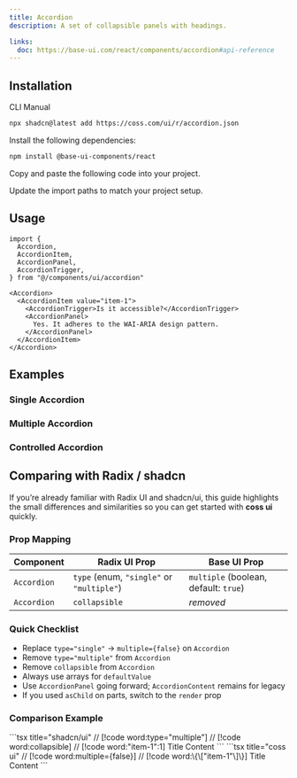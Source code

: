```yaml
---
title: Accordion
description: A set of collapsible panels with headings.

links:
  doc: https://base-ui.com/react/components/accordion#api-reference
---
```


<ComponentPreview
  name="accordion-demo"
  className="[&_.preview>[data-orientation=vertical]]:sm:max-w-[80%] **:[.preview]:min-h-[400px]"
  align="start"
/>

## Installation

<CodeTabs>

<TabsList>
  <TabsTab value="cli">CLI</TabsTab>
  <TabsTab value="manual">Manual</TabsTab>
</TabsList>

<TabsPanel value="cli">

```bash
npx shadcn@latest add https://coss.com/ui/r/accordion.json
```

</TabsPanel>

<TabsPanel value="manual">

<Steps>

<Step>Install the following dependencies:</Step>

```bash
npm install @base-ui-components/react
```

<Step>Copy and paste the following code into your project.</Step>

<ComponentSource name="accordion" title="components/ui/accordion.tsx" />

<Step>Update the import paths to match your project setup.</Step>

</Steps>

</TabsPanel>

</CodeTabs>

## Usage

```tsx
import {
  Accordion,
  AccordionItem,
  AccordionPanel,
  AccordionTrigger,
} from "@/components/ui/accordion"
```

```tsx
<Accordion>
  <AccordionItem value="item-1">
    <AccordionTrigger>Is it accessible?</AccordionTrigger>
    <AccordionPanel>
      Yes. It adheres to the WAI-ARIA design pattern.
    </AccordionPanel>
  </AccordionItem>
</Accordion>
```

## Examples

### Single Accordion

<ComponentPreview
  name="accordion-single"
  className="[&_.preview>[data-orientation=vertical]]:sm:max-w-[80%] **:[.preview]:min-h-[400px]"
  align="start"
/>

### Multiple Accordion

<ComponentPreview
  name="accordion-multiple"
  className="[&_.preview>[data-orientation=vertical]]:sm:max-w-[80%] **:[.preview]:min-h-[400px]"
  align="start"
/>

### Controlled Accordion

<ComponentPreview
  name="accordion-controlled"
  className="[&_.preview>[data-orientation=vertical]]:sm:max-w-[80%] **:[.preview]:min-h-[400px]"
  align="start"
/>

## Comparing with Radix / shadcn

If you’re already familiar with Radix UI and shadcn/ui, this guide highlights the small differences and similarities so you can get started with **coss ui** quickly.

### Prop Mapping

| Component   | Radix UI Prop                             | Base UI Prop                          |
| ----------- | ----------------------------------------- | ------------------------------------- |
| `Accordion` | `type` (enum, `"single"` or `"multiple"`) | `multiple` (boolean, default: `true`) |
| `Accordion` | `collapsible`                             | _removed_                             |

### Quick Checklist

- Replace `type="single"` → `multiple={false}` on `Accordion`
- Remove `type="multiple"` from `Accordion`
- Remove `collapsible` from `Accordion`
- Always use arrays for `defaultValue`
- Use `AccordionPanel` going forward; `AccordionContent` remains for legacy
- If you used `asChild` on parts, switch to the `render` prop

### Comparison Example

<span data-lib="radix-ui">
  ```tsx title="shadcn/ui" // [!code word:type="multiple"] // [!code
  word:collapsible] // [!code word:"item-1":1]
  <Accordion type="multiple" collapsible defaultValue="item-1">
    <AccordionItem value="item-1">
      <AccordionTrigger>Title</AccordionTrigger>
      <AccordionContent>Content</AccordionContent>
    </AccordionItem>
  </Accordion>
  ```
</span>

<span data-lib="base-ui">
```tsx title="coss ui"
// [!code word:multiple={false}]
// [!code word:\{\["item-1"\]\}]
<Accordion multiple={false} defaultValue={["item-1"]}>
  <AccordionItem value="item-1">
    <AccordionTrigger>Title</AccordionTrigger>
    <AccordionPanel>Content</AccordionPanel>
  </AccordionItem>
</Accordion>
```
</span>
